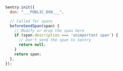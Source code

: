 <Include name="platforms/configuration/options/warn-before-send-span.mdx" />

```javascript
Sentry.init({
  dsn: "___PUBLIC_DSN___",

  // Called for spans
  beforeSendSpan(span) {
    // Modify or drop the span here
    if (span.description === 'unimportant span') {
      // Don't send the span to Sentry
      return null;
    }
    return span;
  },
});
```
